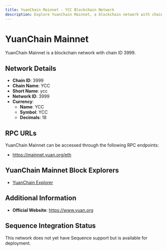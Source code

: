 ```yaml
--- 
title: YuanChain Mainnet - YCC Blockchain Network
description: Explore YuanChain Mainnet, a blockchain network with chain ID 3999. Learn about its native currency, YCC, and how to interact with the network.
---
```


# YuanChain Mainnet

YuanChain Mainnet is a blockchain network with chain ID 3999.

## Network Details

- **Chain ID**: 3999
- **Chain Name**: YCC
- **Short Name**: ycc
- **Network ID**: 3999
- **Currency**: 
  - **Name**: YCC
  - **Symbol**: YCC
  - **Decimals**: 18

## RPC URLs

YuanChain Mainnet can be accessed through the following RPC endpoints:

- https://mainnet.yuan.org/eth

## YuanChain Mainnet Block Explorers

- [YuanChain Explorer](https://mainnet.yuan.org)

## Additional Information

- **Official Website**: https://www.yuan.org

## Sequence Integration Status

This network does not yet have Sequence support but is available for deployment.
